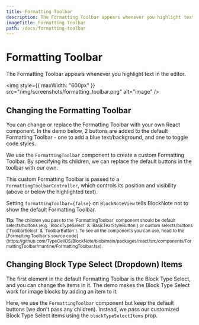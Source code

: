 ```yaml
---
title: Formatting Toolbar
description: The Formatting Toolbar appears whenever you highlight text in the editor.
imageTitle: Formatting Toolbar
path: /docs/formatting-toolbar
---
```



# Formatting Toolbar

The Formatting Toolbar appears whenever you highlight text in the editor.

<img
  style={{ maxWidth: "600px" }}
  src="/img/screenshots/formatting_toolbar.png"
  alt="image"
/>

## Changing the Formatting Toolbar

You can change or replace the Formatting Toolbar with your own React component. In the demo below, 2 buttons are added to the default Formatting Toolbar - one to add a blue text/background, and one to toggle code styles.

<Example name="ui-components/formatting-toolbar-buttons" />

We use the `FormattingToolbar` component to create a custom Formatting Toolbar. By specifying its children, we can replace the default buttons in the toolbar with our own.

This custom Formatting Toolbar is passed to a `FormattingToolbarController`, which controls its position and visibility (above or below the highlighted text).

Setting `formattingToolbar={false}` on `BlockNoteView` tells BlockNote not to show the default Formatting Toolbar.

<div className="nx-mt-6 nx-leading-7 first:nx-mt-0">
  <small>
    <strong>Tip:</strong> The children you pass to the `FormattingToolbar`
    component should be default selects/buttons (e.g. `BlockTypeSelect` &
    `BasicTextStyleButton`) or custom selects/buttons (`ToolbarSelect` &
    `ToolbarButton`). To see all the components you can use, head to the
    [Formatting Toolbar's source
    code](https://github.com/TypeCellOS/BlockNote/blob/main/packages/react/src/components/FormattingToolbar/mantine/FormattingToolbar.tsx).
  </small>
</div>

## Changing Block Type Select (Dropdown) Items

The first element in the default Formatting Toolbar is the Block Type Select, and you can change the items in it. The demo makes the Block Type Select work for image blocks by adding an item to it.

<Example name="ui-components/formatting-toolbar-block-type-items" />

Here, we use the `FormattingToolbar` component but keep the default buttons (we don't pass any children). Instead, we pass our customized Block Type Select items using the `blockTypeSelectItems` prop.
